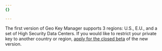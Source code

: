 ```yaml
---
{}

---
```


The first version of Geo Key Manager supports 3 regions: U.S., E.U., and a set of High Security Data Centers. If you would like to restrict your private key to another country or region, [apply for the closed beta](https://www.cloudflare.com/lp/geo-key-manager/) of the new version.
